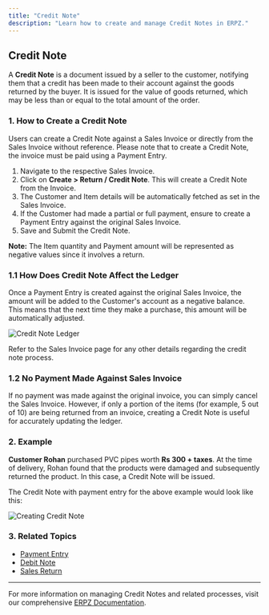 ```yaml
---
title: "Credit Note"
description: "Learn how to create and manage Credit Notes in ERPZ."
---
```


## Credit Note

A **Credit Note** is a document issued by a seller to the customer, notifying them that a credit has been made to their account against the goods returned by the buyer. It is issued for the value of goods returned, which may be less than or equal to the total amount of the order.

### 1. How to Create a Credit Note

Users can create a Credit Note against a Sales Invoice or directly from the Sales Invoice without reference. Please note that to create a Credit Note, the invoice must be paid using a Payment Entry.

1. Navigate to the respective Sales Invoice.
2. Click on **Create > Return / Credit Note**. This will create a Credit Note from the Invoice.
3. The Customer and Item details will be automatically fetched as set in the Sales Invoice.
4. If the Customer had made a partial or full payment, ensure to create a Payment Entry against the original Sales Invoice.
5. Save and Submit the Credit Note.

**Note:** The Item quantity and Payment amount will be represented as negative values since it involves a return.

### 1.1 How Does Credit Note Affect the Ledger

Once a Payment Entry is created against the original Sales Invoice, the amount will be added to the Customer's account as a negative balance. This means that the next time they make a purchase, this amount will be automatically adjusted.

![Credit Note Ledger]()

Refer to the Sales Invoice page for any other details regarding the credit note process.

### 1.2 No Payment Made Against Sales Invoice

If no payment was made against the original invoice, you can simply cancel the Sales Invoice. However, if only a portion of the items (for example, 5 out of 10) are being returned from an invoice, creating a Credit Note is useful for accurately updating the ledger.

### 2. Example

**Customer Rohan** purchased PVC pipes worth **Rs 300 + taxes**. At the time of delivery, Rohan found that the products were damaged and subsequently returned the product. In this case, a Credit Note will be issued.

The Credit Note with payment entry for the above example would look like this:

![Creating Credit Note]()

### 3. Related Topics

- [Payment Entry]()
- [Debit Note]()
- [Sales Return]()

---

For more information on managing Credit Notes and related processes, visit our comprehensive [ERPZ Documentation]().
